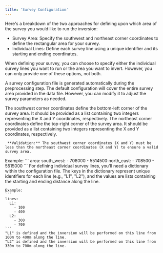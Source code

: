 ```yaml
---
title: 'Survey Configuration'
---
```


Here's a breakdown of the two approaches for defining upon which area of the survey you would like to run the inversion:

- Survey Area: Specify the southwest and northeast corner coordinates to define the rectangular area for your survey.
- Individual Lines: Define each survey line using a unique identifier and its starting and ending coordinates.

When defining your survey, you can choose to specify either the individual survey lines you want to run or the area you want to invert. However, you can only provide one of these options, not both.

<Tip> A survey configuration file is generated automatically during the preprocessing step. The default configuration will cover the entire survey area provided in the data file. However, you can modify it to adjust the survey parameters as needed.</Tip>

<Tabs>
  <Tab title="Survey Area">
    
  <AccordionGroup>
   <Accordion title="Southwest Corner (south_west)">
     The southwest corner coordinates define the bottom-left corner of the survey area. It should be provided as a list containing two integers representing the X and Y coordinates, respectively.
   </Accordion>
   <Accordion  title="Northeast Corner (north_east)">
     The northeast corner coordinates define the top-right corner of the survey area. It should be provided as a list containing two integers representing the X and Y coordinates, respectively.

     **Validation:** The southwest corner coordinates (X and Y) must be less than the northeast corner coordinates (X and Y) to ensure a valid survey area.
   </Accordion>

 </AccordionGroup>
    Example: 
    ```
    area: 
      south_west: 
        - 708000
        - 5514500
      north_east:
        - 708500
        - 5515000
    ```

  </Tab>
  <Tab title="Individual Lines">
    For defining individual survey lines, you'll need a dictionary within the configuration file. The keys in the dictionary represent unique identifiers for each line (e.g., "L1", "L2"), and the values are lists containing the starting and ending distance along the line.

    Example: 
    ```
    lines:
      L1: 
        - 100
        - 400
      L2:
        - 300
        - 700
    ```
    "L1" is defined and the inversion will be performed on this line from 100m to 400m along the line.
    "L2" is defined and the inversion will be performed on this line from 330m to 700m along the line.
  </Tab>
</Tabs>
